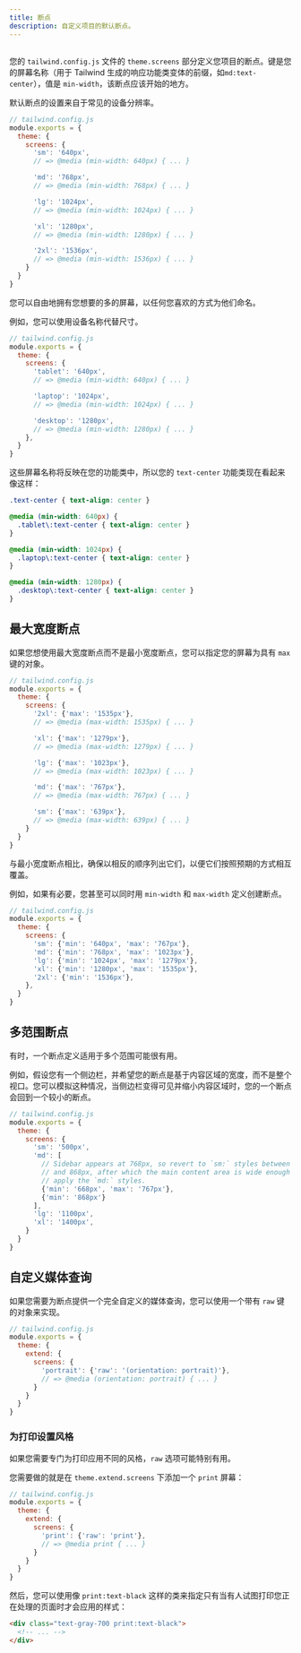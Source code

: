 ```yaml
---
title: 断点
description: 自定义项目的默认断点。
---
```



## <Heading hidden>基础的定制</Heading>

<!-- You define your project's breakpoints in the `theme.screens` section of your `tailwind.config.js` file. The keys are your screen names (used as the prefix for the responsive utility variants Tailwind generates, like `md:text-center`), and the values are the `min-width` where that breakpoint should start. -->
您的 `tailwind.config.js` 文件的 `theme.screens` 部分定义您项目的断点。键是您的屏幕名称（用于 Tailwind 生成的响应功能类变体的前缀，如`md:text-center`），值是 `min-width`，该断点应该开始的地方。

<!-- The default breakpoints are inspired by common device resolutions: -->
默认断点的设置来自于常见的设备分辨率。

```js
// tailwind.config.js
module.exports = {
  theme: {
    screens: {
      'sm': '640px',
      // => @media (min-width: 640px) { ... }

      'md': '768px',
      // => @media (min-width: 768px) { ... }

      'lg': '1024px',
      // => @media (min-width: 1024px) { ... }

      'xl': '1280px',
      // => @media (min-width: 1280px) { ... }

      '2xl': '1536px',
      // => @media (min-width: 1536px) { ... }
    }
  }
}
```

<!-- Feel free to have as few or as many screens as you want, naming them in whatever way you'd prefer for your project. -->
您可以自由地拥有您想要的多的屏幕，以任何您喜欢的方式为他们命名。

<!-- For example, you could use device names instead of sizes: -->
例如，您可以使用设备名称代替尺寸。

```js
// tailwind.config.js
module.exports = {
  theme: {
    screens: {
      'tablet': '640px',
      // => @media (min-width: 640px) { ... }

      'laptop': '1024px',
      // => @media (min-width: 1024px) { ... }

      'desktop': '1280px',
      // => @media (min-width: 1280px) { ... }
    },
  }
}
```

<!-- These screen names will be reflected in your utilities, so your `text-center` utilities would now look like this: -->
这些屏幕名称将反映在您的功能类中，所以您的 `text-center` 功能类现在看起来像这样：

```css
.text-center { text-align: center }

@media (min-width: 640px) {
  .tablet\:text-center { text-align: center }
}

@media (min-width: 1024px) {
  .laptop\:text-center { text-align: center }
}

@media (min-width: 1280px) {
  .desktop\:text-center { text-align: center }
}
```

## 最大宽度断点

<!-- If you want to work with max-width breakpoints instead of min-width, you can specify your screens as objects with a `max` key: -->
如果您想使用最大宽度断点而不是最小宽度断点，您可以指定您的屏幕为具有 `max` 键的对象。

```js
// tailwind.config.js
module.exports = {
  theme: {
    screens: {
      '2xl': {'max': '1535px'},
      // => @media (max-width: 1535px) { ... }

      'xl': {'max': '1279px'},
      // => @media (max-width: 1279px) { ... }

      'lg': {'max': '1023px'},
      // => @media (max-width: 1023px) { ... }

      'md': {'max': '767px'},
      // => @media (max-width: 767px) { ... }

      'sm': {'max': '639px'},
      // => @media (max-width: 639px) { ... }
    }
  }
}
```

<!-- Make sure to list them in reverse order as compared to min-width breakpoints so that they override each other as expected. -->
与最小宽度断点相比，确保以相反的顺序列出它们，以便它们按照预期的方式相互覆盖。

<!-- You can even create breakpoints with both `min-width` and `max-width` definitions if necessary, for example: -->
例如，如果有必要，您甚至可以同时用 `min-width` 和 `max-width` 定义创建断点。

```js
// tailwind.config.js
module.exports = {
  theme: {
    screens: {
      'sm': {'min': '640px', 'max': '767px'},
      'md': {'min': '768px', 'max': '1023px'},
      'lg': {'min': '1024px', 'max': '1279px'},
      'xl': {'min': '1280px', 'max': '1535px'},
      '2xl': {'min': '1536px'},
    },
  }
}
```

## 多范围断点

<!-- Sometimes it can be useful to have a single breakpoint definition apply in multiple ranges. -->
有时，一个断点定义适用于多个范围可能很有用。

<!-- For example, say you have a sidebar and want your breakpoints to be based on the content-area width rather than the entire viewport. You can simulate this having one of your breakpoints fall back to a smaller breakpoint when the sidebar becomes visible and shrinks the content area: -->
例如，假设您有一个侧边栏，并希望您的断点是基于内容区域的宽度，而不是整个视口。您可以模拟这种情况，当侧边栏变得可见并缩小内容区域时，您的一个断点会回到一个较小的断点。

```js
// tailwind.config.js
module.exports = {
  theme: {
    screens: {
      'sm': '500px',
      'md': [
        // Sidebar appears at 768px, so revert to `sm:` styles between 768px
        // and 868px, after which the main content area is wide enough again to
        // apply the `md:` styles.
        {'min': '668px', 'max': '767px'},
        {'min': '868px'}
      ],
      'lg': '1100px',
      'xl': '1400px',
    }
  }
}
```

## 自定义媒体查询

<!-- If you need to provide a completely custom media query for a breakpoint, you can do so using an object with a `raw` key: -->
如果您需要为断点提供一个完全自定义的媒体查询，您可以使用一个带有 `raw` 键的对象来实现。

```js
// tailwind.config.js
module.exports = {
  theme: {
    extend: {
      screens: {
        'portrait': {'raw': '(orientation: portrait)'},
        // => @media (orientation: portrait) { ... }
      }
    }
  }
}
```

### 为打印设置风格

<!-- The `raw` option can be particularly useful if you need to apply different styles specifically for print. -->
如果您需要专门为打印应用不同的风格，`raw` 选项可能特别有用。

<!-- All you need to do is add a `print` screen under `theme.extend.screens`: -->
您需要做的就是在 `theme.extend.screens` 下添加一个 `print` 屏幕：

```js
// tailwind.config.js
module.exports = {
  theme: {
    extend: {
      screens: {
        'print': {'raw': 'print'},
        // => @media print { ... }
      }
    }
  }
}
```

<!-- Then you can use classes like `print:text-black` to specify styles that should only be applied when someone tries to print the page you're working on: -->
然后，您可以使用像 `print:text-black` 这样的类来指定只有当有人试图打印您正在处理的页面时才会应用的样式：

```html
<div class="text-gray-700 print:text-black">
  <!-- ... -->
</div>
```

